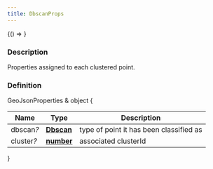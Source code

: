 ```yaml
---
title: DbscanProps
---
```



<!-- Expose turf as global var for experimenting in the browser console -->

<BrowserOnly>{() => <WindowTurfGlobal turf={turf} />}</BrowserOnly>

### Description

Properties assigned to each clustered point.

### Definition

GeoJsonProperties & object \{

| Name            | Type                                                                                            | Description                             |
| --------------- | ----------------------------------------------------------------------------------------------- | --------------------------------------- |
| dbscan<i>?</i>  | **[Dbscan](docs/api/types/Dbscan.mdx)**                                                         | type of point it has been classified as |
| cluster<i>?</i> | **[number](https://developer.mozilla.org/docs/Web/JavaScript/Reference/Global_Objects/Number)** | associated clusterId                    |

\}
